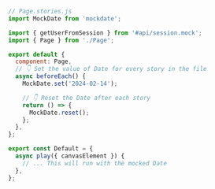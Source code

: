 ```js
// Page.stories.js
import MockDate from 'mockdate';

import { getUserFromSession } from '#api/session.mock';
import { Page } from './Page';

export default {
  component: Page,
  // 👇 Set the value of Date for every story in the file
  async beforeEach() {
    MockDate.set('2024-02-14');

    // 👇 Reset the Date after each story
    return () => {
      MockDate.reset();
    };
  },
};

export const Default = {
  async play({ canvasElement }) {
    // ... This will run with the mocked Date
  },
};
```
